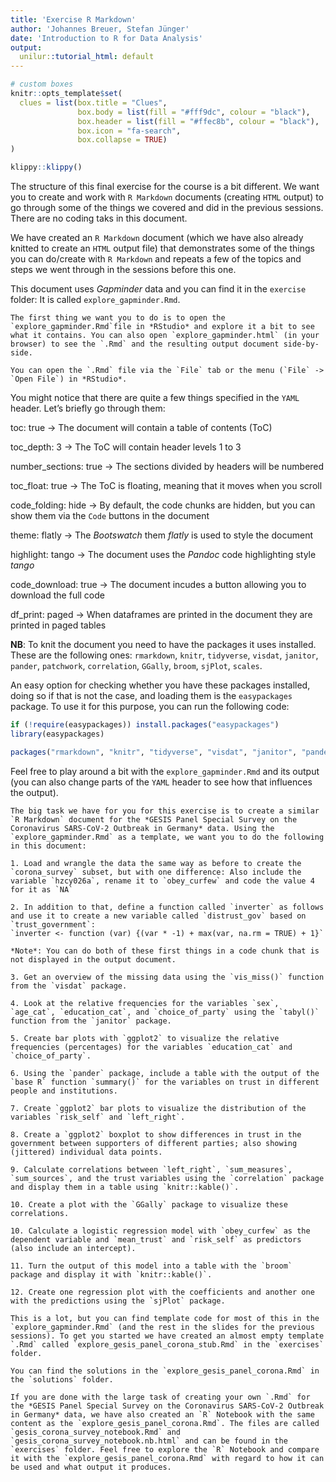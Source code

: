 ```yaml
---
title: 'Exercise R Markdown'
author: 'Johannes Breuer, Stefan Jünger'
date: 'Introduction to R for Data Analysis'
output:
  unilur::tutorial_html: default
---
```


```r
# custom boxes
knitr::opts_template$set(
  clues = list(box.title = "Clues",
               box.body = list(fill = "#fff9dc", colour = "black"),
               box.header = list(fill = "#ffec8b", colour = "black"),
               box.icon = "fa-search",
               box.collapse = TRUE)
)
```

```r
klippy::klippy()
```

The structure of this final exercise for the course is a bit different. We want you to create and work with `R Markdown` documents (creating `HTML` output) to go through some of the things we covered and did in the previous sessions. There are no coding taks in this document.

We have created an `R Markdown` document (which we have also already knitted to create an `HTML` output file) that demonstrates some of the things you can do/create with `R Markdown` and repeats a few of the topics and steps we went through in the sessions before this one.

This document uses *Gapminder* data and you can find it in the `exercise` folder: It is called `explore_gapminder.Rmd`.

```block
The first thing we want you to do is to open the `explore_gapminder.Rmd`file in *RStudio* and explore it a bit to see what it contains. You can also open `explore_gapminder.html` (in your browser) to see the `.Rmd` and the resulting output document side-by-side.
```

```block
You can open the `.Rmd` file via the `File` tab or the menu (`File` -> `Open File`) in *RStudio*.
```

You might notice that there are quite a few things specified in the `YAML` header. Let's briefly go through them:

toc: true -> The document will contain a table of contents (ToC)

toc_depth: 3 -> The ToC will contain header levels 1 to 3

number_sections: true -> The sections divided by headers will be numbered

toc_float: true -> The ToC is floating, meaning that it moves when you scroll

code_folding: hide -> By default, the code chunks are hidden, but you can show them via the `Code` buttons in the document

theme: flatly -> The *Bootswatch* them *flatly* is used to style the document

highlight: tango -> The document uses the *Pandoc* code highlighting style *tango*

code_download: true -> The document incudes a button allowing you to download the full code

df_print: paged -> When dataframes are printed in the document they are printed in paged tables

**NB**: To knit the document you need to have the packages it uses installed. These are the following ones:
`rmarkdown`, `knitr`, `tidyverse`, `visdat`, `janitor`, `pander`, `patchwork`, `correlation`, `GGally`, `broom`, `sjPlot`, `scales`.

An easy option for checking whether you have these packages installed, doing so if that is not the case, and loading them is the `easypackages` package. To use it for this purpose, you can run the following code:

```r
if (!require(easypackages)) install.packages("easypackages")
library(easypackages)

packages("rmarkdown", "knitr", "tidyverse", "visdat", "janitor", "pander", "patchwork", "correlation", "GGally", "broom", "sjPlot", "scales", prompt = F)
```

Feel free to play around a bit with the `explore_gapminder.Rmd` and its output (you can also change parts of the `YAML` header to see how that influences the output).

```block
The big task we have for you for this exercise is to create a similar `R Markdown` document for the *GESIS Panel Special Survey on the Coronavirus SARS-CoV-2 Outbreak in Germany* data. Using the `explore_gapminder.Rmd` as a template, we want you to do the following in this document:

1. Load and wrangle the data the same way as before to create the `corona_survey` subset, but with one difference: Also include the variable `hzcy026a`, rename it to `obey_curfew` and code the value 4 for it as `NA`

2. In addition to that, define a function called `inverter` as follows and use it to create a new variable called `distrust_gov` based on `trust_government`:
`inverter <- function (var) {(var * -1) + max(var, na.rm = TRUE) + 1}`

*Note*: You can do both of these first things in a code chunk that is not displayed in the output document.

3. Get an overview of the missing data using the `vis_miss()` function from the `visdat` package.

4. Look at the relative frequencies for the variables `sex`, `age_cat`, `education_cat`, and `choice_of_party` using the `tabyl()` function from the `janitor` package.

5. Create bar plots with `ggplot2` to visualize the relative frequencies (percentages) for the variables `education_cat` and `choice_of_party`.

6. Using the `pander` package, include a table with the output of the `base R` function `summary()` for the variables on trust in different people and institutions.

7. Create `ggplot2` bar plots to visualize the distribution of the variables `risk_self` and `left_right`.

8. Create a `ggplot2` boxplot to show differences in trust in the government between supporters of different parties; also showing (jittered) individual data points.

9. Calculate correlations between `left_right`, `sum_measures`, `sum_sources`, and the trust variables using the `correlation` package and display them in a table using `knitr::kable()`. 

10. Create a plot with the `GGally` package to visualize these correlations.

10. Calculate a logistic regression model with `obey_curfew` as the dependent variable and `mean_trust` and `risk_self` as predictors (also include an intercept).

11. Turn the output of this model into a table with the `broom` package and display it with `knitr::kable()`.

12. Create one regression plot with the coefficients and another one with the predictions using the `sjPlot` package.

This is a lot, but you can find template code for most of this in the `explore_gapminder.Rmd` (and the rest in the slides for the previous sessions). To get you started we have created an almost empty template `.Rmd` called `explore_gesis_panel_corona_stub.Rmd` in the `exercises` folder.
```

```block
You can find the solutions in the `explore_gesis_panel_corona.Rmd` in the `solutions` folder.
```

```block
If you are done with the large task of creating your own `.Rmd` for the *GESIS Panel Special Survey on the Coronavirus SARS-CoV-2 Outbreak in Germany* data, we have also created an `R` Notebook with the same content as the `explore_gesis_panel_corona.Rmd`. The files are called `gesis_corona_survey_notebook.Rmd` and `gesis_corona_survey_notebook.nb.html` and can be found in the `exercises` folder. Feel free to explore the `R` Notebook and compare it with the `explore_gesis_panel_corona.Rmd` with regard to how it can be used and what output it produces. 
```